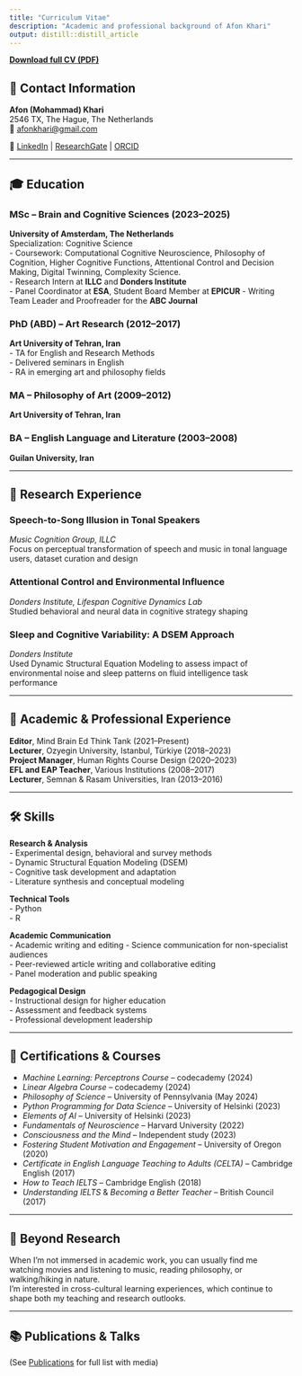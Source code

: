 ```yaml
---
title: "Curriculum Vitae"
description: "Academic and professional background of Afon Khari"
output: distill::distill_article
---
```


<a href="static/cv.pdf" target="_blank"><strong>Download full CV (PDF)</strong></a>



## 📍 Contact Information

**Afon (Mohammad) Khari**  
2546 TX, The Hague, The Netherlands  
📧 [afonkhari@gmail.com](mailto:afonkhari@gmail.com)  
 
🔗 [LinkedIn](https://www.linkedin.com/in/afon-khari-92a430159) | [ResearchGate](https://www.researchgate.net/profile/Mohammad-Khari-2) | [ORCID](https://orcid.org/0000-0002-5767-0617)

---

## 🎓 Education

### MSc – Brain and Cognitive Sciences (2023–2025)  
**University of Amsterdam, The Netherlands**  
Specialization: Cognitive Science  
- Coursework: Computational Cognitive Neuroscience, Philosophy of Cognition, Higher Cognitive Functions, Attentional Control and Decision Making, Digital Twinning, Complexity Science.  
- Research Intern at **ILLC** and **Donders Institute**  
- Panel Coordinator at **ESA**, Student Board Member at **EPICUR**
- Writing Team Leader and Proofreader for the **ABC Journal**

### PhD (ABD) – Art Research (2012–2017)  
**Art University of Tehran, Iran**  
- TA for English and Research Methods  
- Delivered seminars in English  
- RA in emerging art and philosophy fields

### MA – Philosophy of Art (2009–2012)  
**Art University of Tehran, Iran**

### BA – English Language and Literature (2003–2008)  
**Guilan University, Iran**

---

## 🔬 Research Experience

### Speech-to-Song Illusion in Tonal Speakers  
*Music Cognition Group, ILLC*  
Focus on perceptual transformation of speech and music in tonal language users, dataset curation and design

### Attentional Control and Environmental Influence  
*Donders Institute, Lifespan Cognitive Dynamics Lab*  
Studied behavioral and neural data in cognitive strategy shaping

### Sleep and Cognitive Variability: A DSEM Approach  
*Donders Institute*  
Used Dynamic Structural Equation Modeling to assess impact of environmental noise and sleep patterns on fluid intelligence task performance

---

## 🧠 Academic & Professional Experience

**Editor**, Mind Brain Ed Think Tank (2021–Present)  
**Lecturer**, Ozyegin University, Istanbul, Türkiye (2018–2023)  
**Project Manager**, Human Rights Course Design (2020–2023)  
**EFL and EAP Teacher**, Various Institutions (2008–2017)  
**Lecturer**, Semnan & Rasam Universities, Iran (2013–2016)

---

## 🛠 Skills

**Research & Analysis**  
- Experimental design, behavioral and survey methods  
- Dynamic Structural Equation Modeling (DSEM)  
- Cognitive task development and adaptation  
- Literature synthesis and conceptual modeling

**Technical Tools**  
- Python   
- R  


**Academic Communication**  
- Academic writing and editing
- Science communication for non-specialist audiences  
- Peer-reviewed article writing and collaborative editing  
- Panel moderation and public speaking

**Pedagogical Design**  
- Instructional design for higher education  
- Assessment and feedback systems  
- Professional development leadership

---

## 📜 Certifications & Courses

- *Machine Learning: Perceptrons Course* – codecademy (2024)
- *Linear Algebra Course* – codecademy (2024)
- *Philosophy of Science* – University of Pennsylvania (May 2024)  
- *Python Programming for Data Science* – University of Helsinki (2023)  
- *Elements of AI* – University of Helsinki (2023)  
- *Fundamentals of Neuroscience* – Harvard University (2022)  
- *Consciousness and the Mind* – Independent study (2023)  
- *Fostering Student Motivation and Engagement* – University of Oregon (2020)  
- *Certificate in English Language Teaching to Adults (CELTA)* – Cambridge English (2017)  
- *How to Teach IELTS* – Cambridge English (2018)  
- *Understanding IELTS* & *Becoming a Better Teacher* – British Council (2017)

---

## 🎵 Beyond Research

When I’m not immersed in academic work, you can usually find me watching movies and listening to music, reading philosophy, or walking/hiking in nature.  
I’m interested in cross-cultural learning experiences, which continue to shape both my teaching and research outlooks.

---

## 📚 Publications & Talks  
(See [Publications](publications.html) for full list with media)


